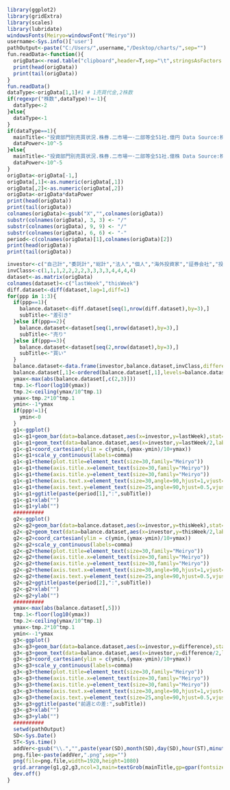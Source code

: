 ```r
library(ggplot2)
library(gridExtra)
library(scales)
library(lubridate)
windowsFonts(Meiryo=windowsFont("Meiryo"))
username<-Sys.info()['user']
pathOutput<-paste("C:/Users/",username,"/Desktop/charts/",sep="")
fun.readData<-function(){
  origData<<-read.table("clipboard",header=T,sep="\t",stringsAsFactors = FALSE)
  print(head(origData))
  print(tail(origData))
}
fun.readData()
dataType<-origData[1,1]#1 # 1売買代金,2株数
if(regexpr("株数",dataType)!=-1){
  dataType<-2
}else{
  dataType<-1
}  
if(dataType==1){
  mainTitle<-"投資部門別売買状況.株券.二市場一･二部等全51社.億円 Data Source:株式会社日本取引所グループ"
  dataPower<-10^-5
}else{
  mainTitle<-"投資部門別売買状況.株券.二市場一･二部等全51社.億株 Data Source:株式会社日本取引所グループ"
  dataPower<-10^-5
}
origData<-origData[-1,]
origData[,1]<-as.numeric(origData[,1])
origData[,2]<-as.numeric(origData[,2])
origData<-origData*dataPower
print(head(origData))
print(tail(origData))
colnames(origData)<-gsub("X","",colnames(origData))
substr(colnames(origData), 3, 3) <- "/"
substr(colnames(origData), 9, 9) <- "/"
substr(colnames(origData), 6, 6) <- "-"
period<-c(colnames(origData)[1],colnames(origData)[2])
print(head(origData))
print(tail(origData))
```

```r
investor<-c("自己計","委託計","総計","法人","個人","海外投資家","証券会社","投資信託","事業法人","その他法人等","金融機関","生保・損保","都銀・地銀等","信託銀行","その他金融機関")
invClass<-c(1,1,1,2,2,2,2,3,3,3,3,4,4,4,4)
dataset<-as.matrix(origData)
colnames(dataset)<-c("lastWeek","thisWeek")
diff.dataset<-diff(dataset,lag=1,diff=1)
for(ppp in 1:3){
  if(ppp==1){
    balance.dataset<-diff.dataset[seq(1,nrow(diff.dataset),by=3),]
    subTitle<-"差引き"
  }else if(ppp==2){
    balance.dataset<-dataset[seq(1,nrow(dataset),by=3),]
    subTitle<-"売り"
  }else if(ppp==3){
    balance.dataset<-dataset[seq(2,nrow(dataset),by=3),]
    subTitle<-"買い"
  }  
  balance.dataset<-data.frame(investor,balance.dataset,invClass,difference=balance.dataset[,2]-balance.dataset[,1])
  balance.dataset[,1]<-ordered(balance.dataset[,1],levels=balance.dataset[,1][1:length(balance.dataset[,1])])
  ymax<-max(abs(balance.dataset[,c(2,3)]))
  tmp.1<-floor(log10(ymax))
  tmp.2<-ceiling(ymax/10^tmp.1)
  ymax<-tmp.2*10^tmp.1
  ymin<--1*ymax
  if(ppp!=1){
    ymin<-0
  }  
  g1<-ggplot()
  g1<-g1+geom_bar(data=balance.dataset,aes(x=investor,y=lastWeek),stat="identity",position="identity",fill=invClass,alpha=0.2,color="black")
  g1<-g1+geom_text(data=balance.dataset,aes(x=investor,y=lastWeek/2,label=comma(lastWeek)),angle=90,vjust=0.5,hjust=0,size=7,family="Meiryo") 
  g1<-g1+coord_cartesian(ylim = c(ymin,(ymax-ymin)/10+ymax))
  g1<-g1+scale_y_continuous(labels=comma)
  g1<-g1+theme(plot.title=element_text(size=30,family="Meiryo"))
  g1<-g1+theme(axis.title.x=element_text(size=30,family="Meiryo")) 
  g1<-g1+theme(axis.title.y=element_text(size=30,family="Meiryo")) 
  g1<-g1+theme(axis.text.x=element_text(size=30,angle=90,hjust=1,vjust=0.5,family="Meiryo")) 
  g1<-g1+theme(axis.text.y=element_text(size=25,angle=90,hjust=0.5,vjust=0.5,family="Meiryo")) 
  g1<-g1+ggtitle(paste(period[1],":",subTitle))
  g1<-g1+xlab("")
  g1<-g1+ylab("") 
  ##########  
  g2<-ggplot()
  g2<-g2+geom_bar(data=balance.dataset,aes(x=investor,y=thisWeek),stat="identity",position="identity",fill=invClass,alpha=0.2,color="black")
  g2<-g2+geom_text(data=balance.dataset,aes(x=investor,y=thisWeek/2,label=comma(thisWeek)),angle=90,vjust=0.5,hjust=0,size=7,family="Meiryo") 
  g2<-g2+coord_cartesian(ylim = c(ymin,(ymax-ymin)/10+ymax))
  g2<-g2+scale_y_continuous(labels=comma)
  g2<-g2+theme(plot.title=element_text(size=30,family="Meiryo"))
  g2<-g2+theme(axis.title.x=element_text(size=30,family="Meiryo")) 
  g2<-g2+theme(axis.title.y=element_text(size=30,family="Meiryo")) 
  g2<-g2+theme(axis.text.x=element_text(size=30,angle=90,hjust=1,vjust=0.5,family="Meiryo")) 
  g2<-g2+theme(axis.text.y=element_text(size=25,angle=90,hjust=0.5,vjust=0.5,family="Meiryo")) 
  g2<-g2+ggtitle(paste(period[2],":",subTitle))
  g2<-g2+xlab("")
  g2<-g2+ylab("")
  ##########  
  ymax<-max(abs(balance.dataset[,5]))
  tmp.1<-floor(log10(ymax))
  tmp.2<-ceiling(ymax/10^tmp.1)
  ymax<-tmp.2*10^tmp.1
  ymin<--1*ymax  
  g3<-ggplot()
  g3<-g3+geom_bar(data=balance.dataset,aes(x=investor,y=difference),stat="identity",position="identity",fill=invClass,alpha=0.2,color="black")
  g3<-g3+geom_text(data=balance.dataset,aes(x=investor,y=difference/2,label=comma(difference)),angle=90,vjust=0.5,hjust=0,size=7,family="Meiryo") 
  g3<-g3+coord_cartesian(ylim = c(ymin,(ymax-ymin)/10+ymax))
  g3<-g3+scale_y_continuous(labels=comma)
  g3<-g3+theme(plot.title=element_text(size=30,family="Meiryo"))
  g3<-g3+theme(axis.title.x=element_text(size=30,family="Meiryo")) 
  g3<-g3+theme(axis.title.y=element_text(size=30,family="Meiryo")) 
  g3<-g3+theme(axis.text.x=element_text(size=30,angle=90,hjust=1,vjust=0.5,family="Meiryo")) 
  g3<-g3+theme(axis.text.y=element_text(size=25,angle=90,hjust=0.5,vjust=0.5,family="Meiryo")) 
  g3<-g3+ggtitle(paste("前週との差:",subTitle))
  g3<-g3+xlab("")
  g3<-g3+ylab("")
  ##########  
  setwd(pathOutput)
  SD<-Sys.Date()  
  ST<-Sys.time()  
  addVer<-gsub("\\.","",paste(year(SD),month(SD),day(SD),hour(ST),minute(ST),second(ST),sep=""))
  png.file<-paste(addVer,".png",sep="")
  png(file=png.file,width=1920,height=1080)
  grid.arrange(g1,g2,g3,ncol=3,main=textGrob(mainTitle,gp=gpar(fontsize=35, fontfamily="Meiryo")))
  dev.off()
}
```